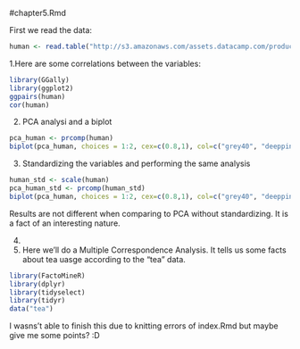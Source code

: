#chapter5.Rmd

First we read the data:
```r
human <- read.table("http://s3.amazonaws.com/assets.datacamp.com/production/course_2218/datasets/human2.txt", sep=",", header = TRUE)

```

1.Here are some correlations between the variables:
```r
library(GGally)
library(ggplot2)
ggpairs(human)
cor(human)

```

2. PCA analysi and a biplot 
```r
pca_human <- prcomp(human)
biplot(pca_human, choices = 1:2, cex=c(0.8,1), col=c("grey40", "deeppink2"))

```

3. Standardizing the variables and performing the same analysis
```r
human_std <- scale(human)
pca_human_std <- prcomp(human_std)
biplot(pca_human, choices = 1:2, cex=c(0.8,1), col=c("grey40", "deeppink2"))

```
Results are not different when comparing to PCA without standardizing. It is a fact of an interesting nature.

4.

5. Here we'll do a Multiple Correspondence Analysis. It tells us some facts about tea uasge according to the "tea" data. 
```r
library(FactoMineR)
library(dplyr)
library(tidyselect)
library(tidyr)
data("tea")

```
I wasns't able to finish this due to knitting errors of index.Rmd but maybe give me some points? :D